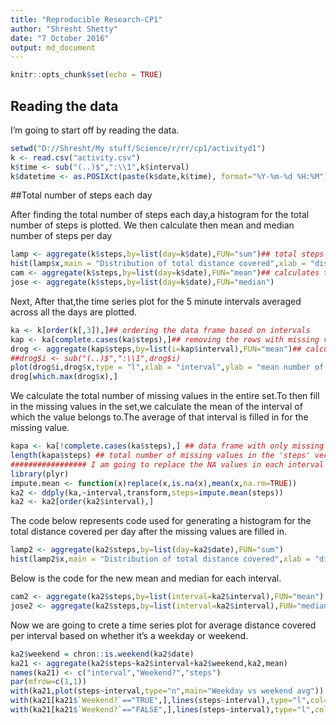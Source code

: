 ```yaml
---
title: "Reproducible Research-CP1"
author: "Shresht Shetty"
date: "7 October 2016"
output: md_document
---
```


```r
knitr::opts_chunk$set(echo = TRUE)
```

## Reading the data 

I'm going to start off by reading the data.

```r
setwd("D://Shresht/My stuff/Science/r/rr/cp1/activityd1")
k <- read.csv("activity.csv")
k$time <- sub("(..)$",":\\1",k$interval)
k$datetime <- as.POSIXct(paste(k$date,k$time), format="%Y-%m-%d %H:%M")
```

##Total number of steps each day

After finding the total number of steps each day,a histogram for the total number of steps is plotted.
We then calculate then mean and median number of steps per day

```r
lamp <- aggregate(k$steps,by=list(day=k$date),FUN="sum")## total steps per day
hist(lamp$x,main = "Distribution of total distance covered",xlab = "distance")
cam <- aggregate(k$steps,by=list(day=k$date),FUN="mean")## calculates the mean steps per day
jose <- aggregate(k$steps,by=list(day=k$date),FUN="median")
```

Next,
After that,the time series plot for the 5 minute intervals averaged across all the days are plotted.
```r
ka <- k[order(k[,3]),]## ordering the data frame based on intervals
kap <- ka[complete.cases(ka$steps),]## removing the rows with missing values
drog <- aggregate(kap$steps,by=list(i=kap$interval),FUN="mean")## calculates the mean steps per interval
##drog$i <- sub("(..)$",":\\1",drog$i)
plot(drog$i,drog$x,type = "l",xlab = "interval",ylab = "mean number of steps")
drog[which.max(drog$x),]

```
We calculate the total number of missing values in the entire set.To then fill in the missing values in the set,we calculate the mean of the interval of which the value belongs to.The average of that interval is filled in for the missing value.
```r
kapa <- ka[!complete.cases(ka$steps),] ## data frame with only missing values
length(kapa$steps) ## total number of missing values in the 'steps' vector in the data frame
################# I am going to replace the NA values in each interval by the mean of that interval
library(plyr)
impute.mean <- function(x)replace(x,is.na(x),mean(x,na.rm=TRUE))
ka2 <- ddply(ka,~interval,transform,steps=impute.mean(steps))
ka2 <- ka2[order(ka2$interval),]

```
The code below represents code used for generating a histogram for the total distance covered per day after the missing values are filled in.
```r
lamp2 <- aggregate(ka2$steps,by=list(day=ka2$date),FUN="sum")
hist(lamp2$x,main = "Distribution of total distance covered",xlab = "distance")

```
Below is the code for the new mean and median for each interval.
```r
cam2 <- aggregate(ka2$steps,by=list(interval=ka2$interval),FUN="mean")
jose2 <- aggregate(ka2$steps,by=list(interval=ka2$interval),FUN="median")

```
Now we are going to crete a time series plot for average distance covered per interval based on whether it's a weekday or weekend.
```r
ka2$weekend = chron::is.weekend(ka2$date)
ka21 <- aggregate(ka2$steps~ka2$interval+ka2$weekend,ka2,mean)
names(ka21) <- c("interval","Weekend?","steps")
par(mfrow=c(1,1))
with(ka21,plot(steps~interval,type="n",main="Weekday vs weekend avg"))
with(ka21[ka21$`Weekend?`=="TRUE",],lines(steps~interval),type="l",col="blue")
with(ka21[ka21$`Weekend?`=="FALSE",],lines(steps~interval),type="l",col="16")

```
